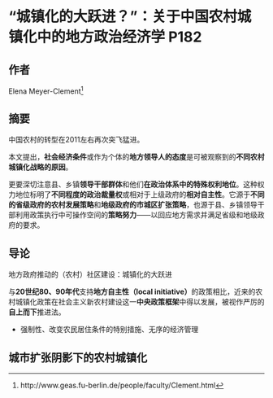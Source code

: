# “城镇化的大跃进？”：关于中国农村城镇化中的地方政治经济学 P182

## 作者

Elena Meyer-Clement[^1]

## 摘要

中国农村的转型在2011左右再次突飞猛进。

本文提出，**社会经济条件**或作为个体的**地方领导人的态度**是可被观察到的**不同农村城镇化战略的原因**。

更要深切注意县、乡镇**领导干部群体**和他们**在政治体系中的特殊权利地位**。这种权力地位标明了**不同程度的政治裁量权**或相对于上级政府的**相对自主性**。它源于**不同的省级政府的农村发展策略**和**地级政府的市城区扩张策略**，也源于县、乡镇领导干部利用政策执行中可操作空间的**策略努力**——以回应地方需求并满足省级和地级政府的要求。

## 导论

地方政府推动的（农村）社区建设：城镇化的大跃进

与**20世纪80、90年代**支持**地方自主性（local initiative）**的政策相比，近来的农村城镇化政策在社会主义新农村建设这一**中央政策框架**中得以发展，被视作严厉的**自上而下**推进法。

* 强制性、改变农民居住条件的特别措施、无序的经济管理

## 城市扩张阴影下的农村城镇化



[^1]: http://www.geas.fu-berlin.de/people/faculty/Clement.html

